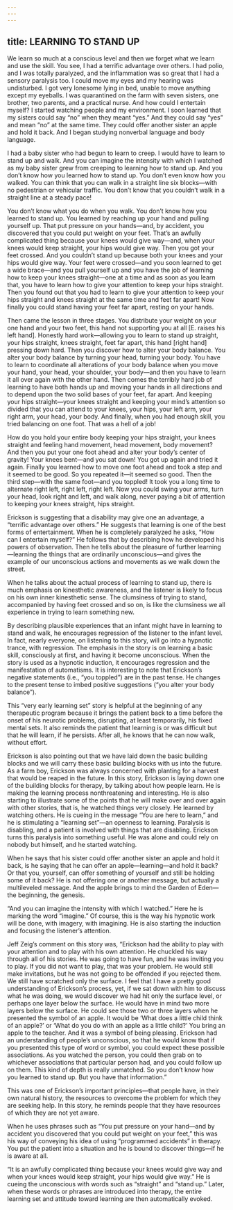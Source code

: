 ```yaml
---
---
---
```

title: LEARNING TO STAND UP
---




We learn so much at a conscious level and then we forget what we learn and use the skill. You see, I had a terrific advantage over others. I had polio, and I was totally paralyzed, and the inflammation was so great that I had a sensory paralysis too. I could move my eyes and my hearing was undisturbed. I got very lonesome lying in bed, unable to move anything except my eyeballs. I was quarantined on the farm with seven sisters, one brother, two parents, and a practical nurse. And how could I entertain myself? I started watching people and my environment. I soon learned that my sisters could say “no” when they meant “yes.” And they could say “yes” and mean “no” at the same time. They could offer another sister an apple and hold it back. And I began studying nonverbal language and body language.

I had a baby sister who had begun to learn to creep. I would have to learn to stand up and walk. And you can imagine the intensity with which I watched as my baby sister grew from creeping to learning how to stand up. And you don’t know how you learned how to stand up. You don’t even know how you walked. You can think that you can walk in a straight line six blocks—with no pedestrian or vehicular traffic. You don’t know that you couldn’t walk in a straight line at a steady pace!

You don’t know what you do when you walk. You don’t know how you learned to stand up. You learned by reaching up your hand and pulling yourself up. That put pressure on your hands—and, by accident, you discovered that you could put weight on your feet. That’s an awfully complicated thing because your knees would give way—and, when your knees would keep straight, your hips would give way. Then you got your feet crossed. And you couldn’t stand up because both your knees and your hips would give way. Your feet were crossed—and you soon learned to get a wide brace—and you pull yourself up and you have the job of learning how to keep your knees straight—one at a time and as soon as you learn that, you have to learn how to give your attention to keep your hips straight. Then you found out that you had to learn to give your attention to keep your hips straight and knees straight at the same time and feet far apart! Now finally you could stand having your feet far apart, resting on your hands.

Then came the lesson in three stages. You distribute your weight on your one hand and your two feet, this hand not supporting you at all [E. raises his left hand]. Honestly hard work—allowing you to learn to stand up straight, your hips straight, knees straight, feet far apart, this hand [right hand] pressing down hard. Then you discover how to alter your body balance. You alter your body balance by turning your head, turning your body. You have to learn to coordinate all alterations of your body balance when you move your hand, your head, your shoulder, your body—and then you have to learn it all over again with the other hand. Then comes the terribly hard job of learning to have both hands up and moving your hands in all directions and to depend upon the two solid bases of your feet, far apart. And keeping your hips straight—your knees straight and keeping your mind’s attention so divided that you can attend to your knees, your hips, your left arm, your right arm, your head, your body. And finally, when you had enough skill, you tried balancing on one foot. That was a hell of a job!

How do you hold your entire body keeping your hips straight, your knees straight and feeling hand movement, head movement, body movement? And then you put your one foot ahead and alter your body’s center of gravity! Your knees bent—and you sat down! You got up again and tried it again. Finally you learned how to move one foot ahead and took a step and it seemed to be good. So you repeated it—it seemed so good. Then the third step—with the same foot—and you toppled! It took you a long time to alternate right left, right left, right left. Now you could swing your arms, turn your head, look right and left, and walk along, never paying a bit of attention to keeping your knees straight, hips straight.




Erickson is suggesting that a disability may give one an advantage, a “terrific advantage over others.” He suggests that learning is one of the best forms of entertainment. When he is completely paralyzed he asks, “How can I entertain myself?” He follows that by describing how he developed his powers of observation. Then he tells about the pleasure of further learning—learning the things that are ordinarily unconscious—and gives the example of our unconscious actions and movements as we walk down the street.

When he talks about the actual process of learning to stand up, there is much emphasis on kinesthetic awareness, and the listener is likely to focus on his own inner kinesthetic sense. The clumsiness of trying to stand, accompanied by having feet crossed and so on, is like the clumsiness we all experience in trying to learn something new.

By describing plausible experiences that an infant might have in learning to stand and walk, he encourages regression of the listener to the infant level. In fact, nearly everyone, on listening to this story, will go into a hypnotic trance, with regression. The emphasis in the story is on learning a basic skill, consciously at first, and having it become unconscious. When the story is used as a hypnotic induction, it encourages regression and the manifestation of automatisms. It is interesting to note that Erickson’s negative statements (i.e., “you toppled”) are in the past tense. He changes to the present tense to imbed positive suggestions (“you alter your body balance”).

This “very early learning set” story is helpful at the beginning of any therapeutic program because it brings the patient back to a time before the onset of his neurotic problems, disrupting, at least temporarily, his fixed mental sets. It also reminds the patient that learning is or was difficult but that he will learn, if he persists. After all, he knows that he can now walk, without effort.

Erickson is also pointing out that we have laid down the basic building blocks and we will carry these basic building blocks with us into the future. As a farm boy, Erickson was always concerned with planting for a harvest that would be reaped in the future. In this story, Erickson is laying down one of the building blocks for therapy, by talking about how people learn. He is making the learning process nonthreatening and interesting. He is also starting to illustrate some of the points that he will make over and over again with other stories, that is, he watched things very closely. He learned by watching others. He is cueing in the message “You are here to learn,” and he is stimulating a “learning set”—an openness to learning. Paralysis is disabling, and a patient is involved with things that are disabling. Erickson turns this paralysis into something useful. He was alone and could rely on nobody but himself, and he started watching.

When he says that his sister could offer another sister an apple and hold it back, is he saying that he can offer an apple—learning—and hold it back? Or that you, yourself, can offer something of yourself and still be holding some of it back? He is not offering one or another message, but actually a multileveled message. And the apple brings to mind the Garden of Eden—the beginning, the genesis.

“And you can imagine the intensity with which I watched.” Here he is marking the word “imagine.” Of course, this is the way his hypnotic work will be done, with imagery, with imagining. He is also starting the induction and focusing the listener’s attention.

Jeff Zeig’s comment on this story was, “Erickson had the ability to play with your attention and to play with his own attention. He chuckled his way through all of his stories. He was going to have fun, and he was inviting you to play. If you did not want to play, that was your problem. He would still make invitations, but he was not going to be offended if you rejected them. We still have scratched only the surface. I feel that I have a pretty good understanding of Erickson’s process, yet, if we sat down with him to discuss what he was doing, we would discover we had hit only the surface level, or perhaps one layer below the surface. He would have in mind two more layers below the surface. He could see those two or three layers when he presented the symbol of an apple. It would be ‘What does a little child think of an apple?’ or ‘What do you do with an apple as a little child?’ You bring an apple to the teacher. And it was a symbol of being pleasing. Erickson had an understanding of people’s unconscious, so that he would know that if you presented this type of word or symbol, you could expect these possible associations. As you watched the person, you could then grab on to whichever associations that particular person had, and you could follow up on them. This kind of depth is really unmatched. So you don’t know how you learned to stand up. But you have that information.”

This was one of Erickson’s important principles—that people have, in their own natural history, the resources to overcome the problem for which they are seeking help. In this story, he reminds people that they have resources of which they are not yet aware.

When he uses phrases such as “You put pressure on your hand—and by accident you discovered that you could put weight on your feet,” this was his way of conveying his idea of using “programmed accidents” in therapy. You put the patient into a situation and he is bound to discover things—if he is aware at all.

“It is an awfully complicated thing because your knees would give way and when your knees would keep straight, your hips would give way.” He is cueing the unconscious with words such as “straight” and “stand up.” Later, when these words or phrases are introduced into therapy, the entire learning set and attitude toward learning are then automatically evoked.
